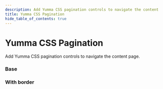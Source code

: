 ```yaml
---
description: Add Yumma CSS pagination controls to navigate the content page.
title: Yumma CSS Pagination
hide_table_of_contents: true
---
```



# Yumma CSS Pagination

Add Yumma CSS pagination controls to navigate the content page.

### Base

<Preview
  data = {base}
  useCenter
  usePadding
  useTabs
  useVersion = '2974781'
/>

### With border

<Preview
  data = {withBorder}
  useCenter
  usePadding
  useTabs
  useVersion = '2974781'
/>